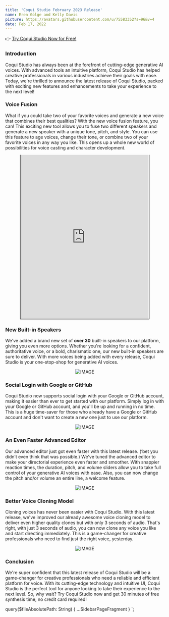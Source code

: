 ```yaml
---
title: 'Coqui Studio February 2023 Release'
name: Eren Gölge and Kelly Davis
picture: https://avatars.githubusercontent.com/u/75583352?s=96&v=4
date: Feb 17, 2022
---
```



👉 [Try Coqui Studio Now for Free!](https://app.coqui.ai/auth/signup)

### Introduction

Coqui Studio has always been at the forefront of cutting-edge generative AI voices. With advanced tools an intuitive
platform, Coqui Studio has helped creative professionals in various
industries achieve their goals with ease. Today, we're thrilled to announce the latest release of Coqui Studio,
packed with exciting new features and enhancements to take your experience to the next level!

### Voice Fusion

What if you could take two of your favorite voices and generate a new voice that combines their best qualities?
With the new voice fusion feature, you can! This exciting new tool allows you to fuse two different speakers and
generate a new speaker with a unique tone, pitch, and style. You can use this feature to age voices, change
their tone, or combine two of your favorite voices in any way you like. This opens up a whole new world of
possibilities for voice casting and character development.

<div align="center">
  <iframe
    style="width:408px; height:520px;
           border-width: 0px 1px 1px 1px;
           border-style: solid solid solid solid;
           border-color: black black black black;"
    src="https://youtube.com/embed/6qlrJbpG9LE?autoplay=1&loop=1&playlist=6qlrJbpG9LE"
    allow="accelerometer;
        autoplay; encrypted-media; gyroscope; picture-in-picture"
    allowfullscreen
  ></iframe>
</div>

### New Built-in Speakers

We've added a brand new set of **over 30** built-in speakers to our platform, giving you even more options.
Whether you're looking for a confident, authoritative voice, or a bold, charismatic one, our new built-in
speakers are sure to deliver. With more voices being added with every release, Coqui Studio is your
one-stop-shop for generative
AI voices.

<div align="center">

![IMAGE](../../../data/images/blog/posts/blog-tts-new-built-in-speakers.gif)

</div>

### Social Login with Google or GitHub

Coqui Studio now supports social login with your Google or GitHub account, making it easier than ever to get
started with our platform. Simply log in with your Google or GitHub account, and you'll be up and running in
no time. This is a huge time-saver for those who already have a Google or GitHub account and don't want to
create a new one just to use our
platform.

<div align="center">

![IMAGE](../../../data/images/blog/posts/blog-tts-social-login.png)

</div>

### An Even Faster Advanced Editor

Our advanced editor just got even faster with this latest release. (‘bet you didn’t even think that was possible.)
We've tuned the advanced editor to make your directorial experience even faster and smoother. With snappier
reaction times, the duration, pitch, and volume sliders allow you to take full control of your generative AI
voices with ease. Also, you can now change the pitch and/or volume an entire line, a welcome feature.

<div align="center">

![IMAGE](../../../data/images/blog/posts/blog-tts-advanced-editor.png)

</div>

### Better Voice Cloning Model

Cloning voices has never been easier with Coqui Studio. With this latest release, we've improved our already awesome
voice cloning model to deliver even higher quality clones but with only 3 seconds of audio. That's right, with just
3 seconds of audio, you can now clone any voice you like and start directing immediately. This is a game-changer
for creative professionals who need to find just the right voice, yesterday.

<div align="center">

![IMAGE](../../../data/images/blog/posts/blog-tts-better-voice-clones.jpg)

</div>

### Conclusion

We're super confident that this latest release of Coqui Studio will be a game-changer for creative professionals who
need a reliable and efficient platform for voice. With its cutting-edge technology and intuitive UI, Coqui Studio is
the perfect tool for anyone looking to take their experience to the next level. So, why wait? Try Coqui Studio now
and get 30 minutes of free synthesis time, no credit card required!

  query($fileAbsolutePath: String) {
    ...SidebarPageFragment
  }
`;
